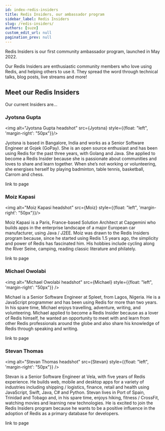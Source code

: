 ```yaml
---
id: index-redis-insiders
title: Redis Insiders, our ambassador program
sidebar_label: Redis Insiders
slug: /redis-insiders/
authors: [suze]
custom_edit_url: null
pagination_prev: null
---
```


Redis Insiders is our first community ambassador program, launched in May 2022.

Our Redis Insiders are enthusiastic community members who love using Redis, and helping others to use it.  They spread the word through technical talks, blog posts, live streams and more!

## Meet our Redis Insiders

Our current Insiders are...

### Jyotsna Gupta

<img alt="Jyotsna Gupta headshot" src={Jyotsna} style={{float: "left", 'margin-right': "50px"}}/>

Jyotsna is based in Bangalore, India and works as a Senior Software Engineer at Gojek (GoPay).  She is an open source enthusiast and has been using Redis for the past three years, with Golang and Java.  She applied to become a Redis Insider because she is passionate about communities and loves to share and learn together.  When she’s not working or volunteering, she energises herself by playing badminton, table tennis, basketball, Carrom and chess.

link to page
<div style={{clear: "left"}}></div>

### Moiz Kapasi

<img alt="Moiz Kapasi headshot" src={Moiz} style={{float: "left", 'margin-right': "50px"}}/>

Moiz Kapasi is a Paris, France-based Solution Architect at Capgemini who builds apps in the enterprise landscape of a major European car manufacturer, using Java / J2EE.  Moiz was drawn to the Redis Insiders program because, since he started using Redis 1.5 years ago, the simplicity and power of Redis has fascinated him.  His hobbies include cycling along the River Seine, camping, reading classic literature and philately.

link to page
<div style={{clear: "left"}}></div>

### Michael Owolabi

<img alt="Michael Owolabi headshot" src={Michael} style={{float: "left", 'margin-right': "50px"}} />

Michael is a Senior Software Engineer at Spleet, from Lagos, Nigeria.  He is a JavaScript programmer and has been using Redis for more than two years.  In his spare time, Michael enjoys travelling, adventure, writing, and volunteering.  Michael applied to become a Redis Insider because as a lover of Redis himself, he wanted an opportunity to meet with and learn from other Redis professionals around the globe and also share his knowledge of Redis through speaking and writing.

link to page
<div style={{clear: "left"}}></div>

### Stevan Thomas

<img alt="Stevan Thomas headshot" src={Stevan} style={{float: "left", 'margin-right': "50px"}} />

Stevan is a Senior Software Engineer at Vela, with five years of Redis experience.  He builds web, mobile and desktop apps for a variety of industries including shipping / logistics, finance, retail and health using JavaScript, Swift, Java, C# and Python.  Stevan lives in Port of Spain, Trinidad and Tobago and, in his spare time, enjoys hiking, fitness / CrossFit, watching movies and learning new technologies.  He is excited to join the Redis Insiders program because he wants to be a positive influence in the adoption of Redis as a primary database for developers.

link to page
<div style={{clear: "left"}}></div>

